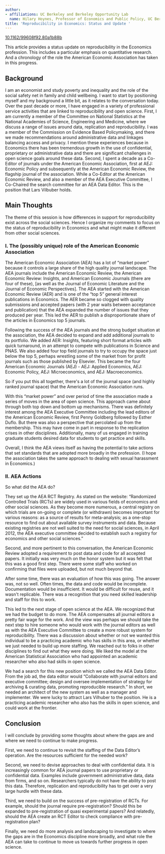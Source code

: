 ---
author:
- affiliations: UC Berkeley and Berkeley Opportunity Lab
  name: Hilary Hoynes, Professor of Economics and Public Policy, UC Berkeley
title: 'Reproducibility in Economics: Status and Update '
---


::: {.callout-note title="Published in HDSR 5.3" icon=false}
[10.1162/99608f92.80a1b88b](https://doi.org/10.1162/99608f92.80a1b88b)
:::

This article provides a status update on reproducibility in the
Economics profession. This includes a particular emphasis on
quantitative research. And a chronology of the role the American
Economic Association has taken in this progress.

## Background

I am an economist and study poverty and inequality and the role of the
social safety net in family and child wellbeing. I want to start by
positioning myself and my background a little bit, as it relates to the
conversation today. Over the past decade or more, I have engaged in a
variety of professional service activities that are linked to
reproducibility and open science. First, I am currently a member of the
Committee on National Statistics at the National Academies of Science,
Engineering and Medicine, where we discuss a range of issues around
data, replication and reproducibility. I was a member of the Commission
on Evidence Based Policymaking, and there we made recommendations around
administrative data and linkages balancing access and privacy. I mention
these experiences because in Economics there has been tremendous growth
in the use of confidential, proprietary or administrative data and there
are significant challenges in open science goals around these data.
Second, I spent a decade as a Co-Editor of journals under the American
Economic Association, first at AEJ: Economic Policy and subsequently at
the American Economic Review, the flagship journal of the association.
While a Co-Editor at the American Economic Review, and also a member of
the AEA Executive Committee, I Co-Chaired the search committee for an
AEA Data Editor. This is the position that Lars Vilbuber holds.

## Main Thoughts

The theme of this session is how differences in support for
reproducibility exist across the social sciences. Hence I organize my
comments to focus on the status of reproducibility in Economics and what
might make it different from other social sciences.

### I. The (possibly unique) role of the American Economic Association

The American Economic Association (AEA) has a lot of "market power"
because it controls a large share of the high quality journal landscape.
The AEA journals include the American Economic Review, the American
Economic Review: Insights, and American Economic Journals (there are
four of these), \[as well as the Journal of Economic Literature and the
Journal of Economic Perspectives\]. The AEA started with the American
Economic Review (AER) and is one of the "top 5" general interest
publications in Economics. The AER became so clogged with quality
submissions and accepted papers (with 2 year waits between acceptance
and publication) that the AEA expanded the number of issues that they
produced per year. This led the AER to publish a disproportionate share
of the articles in Economics top 5 journals.

Following the success of the AEA journals and the strong budget
situation at the association, the AEA decided to expand and add
additional journals to its portfolio. We added AER: Insights, featuring
short format articles with quick turnaround, in an attempt to compete
with publications in Science and PNAS. We also added four top field
journals to try to occupy the space just below the top 5, perhaps
wrestling some of the market from for profit journals such as those
published by Elsevier. This became the four American Economic Journals
(AEJ) - AEJ: Applied Economics, AEJ: Economic Policy, AEJ:
Microeconomics, and AEJ: Macroeconomics.

So if you put this all together, there\'s a lot of the journal space
(and highly ranked journal space) that the American Economic Association
runs.

With this "market power" and over period of time the association made a
series of moves in the area of open science. This approach came about
through both top down and bottom up mechanisms. There was definitely
interest among the AEA Executive Committee including the lead editors of
the American Economic Review, first Penny Goldberg followed by Esther
Duflo. But there was also a perspective that percolated up from the
membership. This may have come in part in response to the replication
crises in other disciplines. Additionally, many of us engaged in
training graduate students desired data for students to get practice and
skills.

Overall, I think the AEA views itself as having the potential to take
actions that set standards that are adopted more broadly in the
profession. (I hope the association takes the same approach to dealing
with sexual harassment in Economics.)

### II. AEA Actions 

So what did the AEA do?

They set up the AEA RCT Registry. As stated on the website: "Randomized
Controlled Trials (RCTs) are widely used in various fields of economics
and other social sciences. As they become more numerous, a central
registry on which trials are on-going or complete (or withdrawn) becomes
important for various reasons: as a source of results for meta-analysis;
as a one-stop resource to find out about available survey instruments
and data. Because existing registries are not well suited to the need
for social sciences, in April 2012, the AEA executive committee decided
to establish such a registry for economics and other social sciences."

Second, and more pertinent to this conversation, the American Economic
Review adopted a requirement to post data and code for all accepted
papers. It initially was very much on the honor system but it was felt
that this was a good first step. There were some staff who worked on
confirming that files were uploaded, but not much beyond that.

After some time, there was an evaluation of how this was going. The
answer was, not so well. Often times, the data and code would be
incomplete. Documentation would be insufficient. It would be difficult
for reuse, and it wasn\'t replicable. There was a recognition that you
need skilled leadership and staff for this to work.

This led to the next stage of open science at the AEA. We recognized
that we had the budget to do more. The AEA compensates all journal
editors a pretty fair wage for the work. And the view was perhaps we
should take the next step to hire someone who would work with the
journal editors as well as with the AEA Executive Committee to create a
more robust system for reproducibility. There was a discussion about
whether or not we wanted this individual to be a practicing academic who
has skills in this area, or whether we just needed to build up more
staffing. We reached out to folks in other disciplines to find out what
they were doing. We liked the model at the American Statistical
Association who had appointed an academic researcher who also had skills
in open science.

We had a search for this new position which we called the AEA Data
Editor. From the job ad, the data editor would "Collaborate with journal
editors and executive committee; design and oversee implementation of
strategy for archiving & curating data, promoting reproducible
research." In short, we needed an architect of the new system as well as
a manager and implementer. We were lucky to attract Lars Vilhuber to the
position. He is a practicing academic researcher who also has the skills
in open science, and could work at the frontier.

## Conclusion

I will conclude by providing some thoughts about where the gaps are and
where we need to continue to make progress.

First, we need to continue to revisit the staffing of the Data Editor's
operation. Are the resources sufficient for the needed work?

Second, we need to devise approaches to deal with confidential data. It
is increasingly common for AEA journal papers to use proprietary or
confidential data. Examples include government administrative data, data
from firms, and so on. Researchers typically do not have the ability to
post this data. Therefore, replication and reproducibility has to get
over a very large hurdle with these data.

Third, we need to build on the success of pre-registration of RCTs. For
example, should the journal require pre-registration? Should this be
expanded to pre-registration of quasi experimental papers? And
relatedly, should the AEA create an RCT Editor to check compliance with
pre-registration plan?

Finally, we need do more analysis and landscaping to investigate to
where the gaps are in the Economics discipline more broadly, and what
role the AEA can take to continue to move us towards further progress in
open science.

##